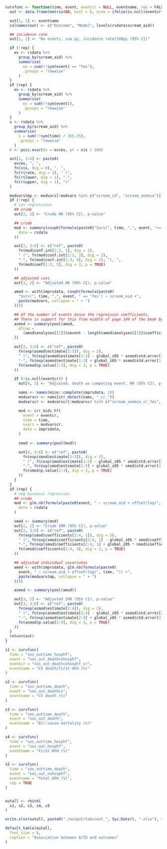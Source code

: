 ```r
survfunc <- function(time, event, eventcr = NULL, eventname, rep = FALSE) {
  out <- data.frame(matrix(NA, ncol = 6, nrow = ifelse(is.null(eventcr), 3, 4)))

  out[1, 1] <- eventname
  colnames(out) <- c("Outcome", "Model", levels(rsdata$scream_aid))

  ## incidence rate
  out[1, 2] <- "No events, sum py, incidence rate/100py (95% CI)"

  if (!rep) {
    ev <- rsdata %>%
      group_by(scream_aid) %>%
      summarise(
        ev = sum(!!sym(event) == "Yes"),
        .groups = "rowwise"
      )
  }
  if (rep) {
    ev <- rsdata %>%
      group_by(scream_aid) %>%
      summarise(
        ev = sum(!!sym(event)),
        .groups = "rowwise"
      )
  }
  s <- rsdata %>%
    group_by(scream_aid) %>%
    summarise(
      s = sum(!!sym(time) / 365.25),
      .groups = "rowwise"
    )
  r <- pois.exact(x = ev$ev, pt = s$s / 100)

  out[1, 3:6] <- paste0(
    ev$ev, ", ",
    fn(s$s, dig = 0), ", ",
    fn(r$rate, dig = 1), " (",
    fn(r$lower, dig = 1), "-",
    fn(r$upper, dig = 1), ")"
  )

  modvarstmp <- modvars[!modvars %in% c("scream_id", "scream_anemia")]
  if (!rep) {
    # cox regressions
    ## crude
    out[2, 2] <- "Crude HR (95% CI), p-value"

    ## crude
    mod <- summary(coxph(formula(paste0("Surv(", time, ",", event, "=='Yes') ~ scream_aid")),
      data = rsdata
    ))

    out[2, 3:6] <- c("ref", paste0(
      fn(mod$conf.int[1:3, 1], dig = 2),
      " (", fn(mod$conf.int[1:3, 3], dig = 2),
      "-", fn(mod$conf.int[1:3, 4], dig = 2), "), ",
      fn(mod$coef[1:3, 5], dig = 3, p = TRUE)
    ))

    ## adjusted covs
    out[3, 2] <- "Adjusted HR (95% CI), p-value"

    amod <- with(imprsdata, coxph(formula(paste0(
      "Surv(", time, ",", event, " == 'Yes') ~ scream_aid +",
      paste(modvars, collapse = " + ")
    ))))

    ## df the number of events minus the regression coefficients.
    ## There is support for this from middle of page 149 of the book by Parmer & Machin (ISBN 0471936405)
    asmod <- summary(pool(amod,
      dfcom =
        (amod$analyses[[1]]$nevent - length(amod$analyses[[1]]$coefficients))
    ))

    out[3, 3:6] <- c("ref", paste0(
      fn(exp(asmod$estimate[1:3]), dig = 2),
      " (", fn(exp(asmod$estimate[1:3] - global_z05 * asmod$std.error[1:3]), dig = 2),
      "-", fn(exp(asmod$estimate[1:3] + global_z05 * asmod$std.error[1:3]), dig = 2), "), ",
      fn(asmod$p.value[1:3], dig = 3, p = TRUE)
    ))

    if (!is.null(eventcr)) {
      out[4, 2] <- "Adjusted, death as competing event, HR (95% CI), p-value"

      nams <- names(mice::complete(imprsdata, 1))
      modvarscr <- nams[str_detect(nams, "_cr_")]
      modvarscr <- modvarscr[!modvarscr %in% c("scream_anemia_cr_Yes", "scream_id_cr_Yes")]

      mod <- crr_mids_hf(
        event = eventcr,
        time = time,
        xvars = modvarscr,
        data = imprsdata, 
      )
      
      smod <- summary(pool(mod))

      out[4, 3:6] <- c("ref", paste0(
        fn(exp(smod$estimate[1:3]), dig = 2),
        " (", fn(exp(smod$estimate[1:3] - global_z05 * smod$std.error[1:3]), dig = 2),
        "-", fn(exp(smod$estimate[1:3] + global_z05 * smod$std.error[1:3]), dig = 2), "), ",
        fn(smod$p.value[1:3], dig = 3, p = TRUE)
      ))
    }
  }
  if (rep) {
    # neg binomial regression
    ## crude
    mod <- glm.nb(formula(paste0(event, " ~ scream_aid + offset(log(", time, "))")),
      data = rsdata
    )

    smod <- summary(mod)
    out[2, 2] <- "Crude IRR (95% CI), p-value"
    out[2, 3:6] <- c("ref", paste0(
      fn(exp(smod$coefficients[2:4, 1]), dig = 2),
      " (", fn(exp(smod$coefficients[2:4, 1] - global_z05 * smod$coefficients[2:4, 2]), dig = 2),
      "-", fn(exp(smod$coefficients[2:4, 1] + global_z05 * smod$coefficients[2:4, 2]), dig = 2), "), ",
      fn(smod$coefficients[2:4, 4], dig = 3, p = TRUE)
    ))

    ## adjusted individual covariates
    amod <- with(imprsdata, glm.nb(formula(paste0(
      event, " ~ scream_aid + offset(log(", time, ")) +",
      paste(modvarstmp, collapse = " + ")
    ))))

    asmod <- summary(pool(amod))

    out[3, 2] <- "Adjusted IRR (95% CI), p-value"
    out[3, 3:6] <- c("ref", paste0(
      fn(exp(asmod$estimate[2:4]), dig = 2),
      " (", fn(exp(asmod$estimate[2:4] - global_z05 * asmod$std.error[2:4]), dig = 2),
      "-", fn(exp(asmod$estimate[2:4] + global_z05 * asmod$std.error[2:4]), dig = 2), "), ",
      fn(asmod$p.value[2:4], dig = 3, p = TRUE)
    ))
  }
  return(out)
}

s1 <- survfunc(
  time = "sos_outtime_hosphf",
  event = "sos_out_deathcvhosphf",
  eventcr = "sos_out_deathcvhosphf_cr",
  eventname = "CV death/first HFH (%)"
)

s2 <- survfunc(
  time = "sos_outtime_death",
  event = "sos_out_deathcv",
  eventname = "CV death (%)"
)

s3 <- survfunc(
  time = "sos_outtime_death",
  event = "sos_out_death",
  eventname = "All-cause mortality (%)"
)

s4 <- survfunc(
  time = "sos_outtime_hosphf",
  event = "sos_out_hosphf",
  eventname = "First HFH (%)"
)

s5 <- survfunc(
  time = "sos_outtime_death",
  event = "sos_out_nohosphf",
  eventname = "Total HFH (%)",
  rep = TRUE
)


outall <- rbind(
  s1, s2, s3, s4, s5
)

write.xlsx(outall, paste0("./output/tabs/out_", Sys.Date(), ".xlsx"), rowNames = FALSE, overwrite = TRUE)

default_kable(outall,
  font_size = 6,
  caption = "Association between A/ID and outcomes"
)
```
